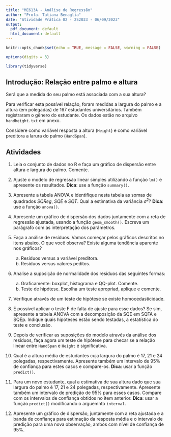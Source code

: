 ```yaml
---
title: "ME613A - Análise de Regressão"
author: "Profa. Tatiana Benaglia"
date: "Atividade Prática 02 - 2S2023 - 06/09/2023"
output:
  pdf_document: default
  html_document: default
---
```



```r
knitr::opts_chunk$set(echo = TRUE, message = FALSE, warning = FALSE)

options(digits = 3)
```

```r
library(tidyverse)
```


## Introdução: Relação entre palmo e altura

Será que a medida do seu palmo está associada com a sua altura? 

Para verificar esta possível relação, foram medidas a largura do palmo e a altura (em polegadas) de 167 estudantes universitários. Também registraram o gênero do estudante. Os dados estão no arquivo `handheight.txt` em anexo.

Considere como variável resposta a altura (`Height`) e como variável preditora a larura do palmo (`HandSpan`).


## Atividades

1. Leia o conjunto de dados no R e faça um gráfico de dispersão entre altura e largura do palmo. Comente.

2. Ajuste o modelo de regressão linear simples utilizando a função `lm()` e apresente os resultados. **Dica**: use a função `summary()`.


3. Apresente a tabela ANOVA e identifique nesta tabela as somas de quadrados $SQReg$, $SQE$ e $SQT$. Qual a estimativa da variância $\sigma^2$?  **Dica**: use a função `anova()`.

4. Apresente um gráfico de dispersão dos dados juntamente com a reta de regressão ajustada, usando a função `geom_smooth()`. Escreva um parágrafo com as interpretação dos parâmetros. 

5. Faça a análise de resíduos. Vamos começar pelos gráficos descritos no itens abaixo. O que você observa? Existe alguma tendência aparente nos gráficos?

    a) Resíduos versus a variável preditora.
    b) Resíduos versus valores peditos.

6. Analise a suposição de normalidade dos resíduos das seguintes formas:

    a) Graficamente: boxplot, histograma e QQ-plot. Comente.
    b) Teste de hipótese. Escolha um teste apropriad, aplique e comente.

7. Verifique através de um teste de hipótese se existe homocedasticidade.
    
8. É possível aplicar o teste F de falta de ajuste para esse dados? Se sim, apresente a tabela ANOVA com a decomposição da SQE em SQFA e SQEp. Indique quais hipóteses estão sendo testadas, a estatística do teste e conclusão.


9. Depois de verificar as suposições do modelo através da análise dos resíduos, faça agora um teste de hipótese para checar se a relação linear entre `HandSpan` e `Height` é significativa.


10. Qual é a altura média de estudantes cuja largura do palmo é 17, 21 e 24 polegadas, respectivamente. Apresente também um intervalo de 95% de confiança para estes casos e compare-os. **Dica**: usar a função `predict()`.

   
11. Para um novo estudante, qual a estimativa de sua altura dado que sua largura do palmo é 17, 21 e 24 polegadas, respectivamente. Apresente também um intervalo de predição de 95% para esses casos. Compare com os intervalos de confiança obtidos no item anterior. **Dica**: usar a função `predict()` modificando o arguemnto `interval`.


12. Apresente um gráfico de dispersão, juntamente com a reta ajustada e a banda de confiança para estimação da resposta média e o intervalo de predição para uma nova observação, ambos com nível de confiança de 95%.
